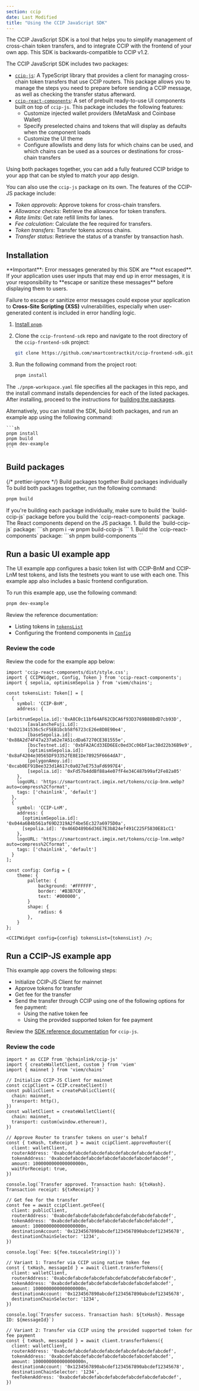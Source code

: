 ```yaml
---
section: ccip
date: Last Modified
title: "Using the CCIP JavaScript SDK"
---
```



The CCIP JavaScript SDK is a tool that helps you to simplify management of cross-chain token transfers, and to integrate CCIP with the frontend of your own app. This SDK is backwards-compatible to CCIP v1.2.

The CCIP JavaScript SDK includes two packages:

- [`ccip-js`](/packages/ccip-js/README.md): A TypeScript library that provides a client for managing cross-chain token transfers that use CCIP routers. This package allows you to manage the steps you need to prepare before sending a CCIP message, as well as checking the transfer status afterward.
- [`ccip-react-components`](/packages/ccip-react-components/README.md): A set of prebuilt ready-to-use UI components built on top of `ccip-js`. This package includes the following features:
  - Customize injected wallet providers (MetaMask and Coinbase Wallet)
  - Specify preselected chains and tokens that will display as defaults when the component loads
  - Customize the UI theme
  - Configure allowlists and deny lists for which chains can be used, and which chains can be used as a sources or destinations for cross-chain transfers

Using both packages together, you can add a fully featured CCIP bridge to your app that can be styled to match your app design.

You can also use the `ccip-js` package on its own. The features of the CCIP-JS package include:

- _Token approvals_: Approve tokens for cross-chain transfers.
- _Allowance checks_: Retrieve the allowance for token transfers.
- _Rate limits_: Get rate refill limits for lanes.
- _Fee calculation_: Calculate the fee required for transfers.
- _Token transfers_: Transfer tokens across chains.
- _Transfer status_: Retrieve the status of a transfer by transaction hash.

## Installation

<Aside type="caution" title="Security Warning: Handle Error Messages with Care">
  **Important**: Error messages generated by this SDK are **not escaped**. If your application uses user inputs that may end up in error messages, it is your responsibility to **escape or sanitize these messages** before displaying them to users.

Failure to escape or sanitize error messages could expose your application to **Cross-Site Scripting (XSS)** vulnerabilities, especially when user-generated content is included in error handling logic.

</Aside>

1. [Install `pnpm`](https://pnpm.io/installation).

1. Clone the `ccip-frontend-sdk` repo and navigate to the root directory of the `ccip-frontend-sdk` project:

   ```sh
   git clone https://github.com/smartcontractkit/ccip-frontend-sdk.git && cd ccip-frontend-sdk
   ```

1. Run the following command from the project root:

   ```sh
   pnpm install
   ```

The `./pnpm-workspace.yaml` file specifies all the packages in this repo, and the install command installs dependencies for each of the listed packages. After installing, proceed to the instructions for [building the packages](#build-packages).

Alternatively, you can install the SDK, build both packages, and run an example app using the following command:

    ```sh
    pnpm install
    pnpm build
    pnpm dev-example
    ```

## Build packages

{/* prettier-ignore */}
<TabsContent sharedStore="buildOption" client:visible>
<Fragment slot="tab.1">Build packages together</Fragment>
<Fragment slot="tab.2">Build packages individually</Fragment>
<Fragment slot="panel.1">
To build both packages together, run the following command:
```sh
pnpm build
```
</Fragment>
<Fragment slot="panel.2">
If you're building each package individually, make sure to build the `build-ccip-js` package before you build the `ccip-react-components` package. The React components depend on the JS package.
1.  Build the `build-ccip-js` package:
    ```sh
    pnpm i -w
    pnpm build-ccip-js
    ```
1.  Build the `ccip-react-components` package:
    ```sh
    pnpm build-components
    ```
</Fragment>
</TabsContent>

## Run a basic UI example app

The UI example app configures a basic token list with CCIP-BnM and CCIP-LnM test tokens, and lists the testnets you want to use with each one. This example app also includes a basic frontend configuration.

To run this example app, use the following command:

```sh
pnpm dev-example
```

Review the reference documentation:

- Listing tokens in [`tokensList`](https://github.com/smartcontractkit/ccip-frontend-sdk/tree/main/packages/ccip-react-components#tokens)
- Configuring the frontend components in [`Config`](https://github.com/smartcontractkit/ccip-frontend-sdk/tree/main/packages/ccip-react-components#config)

### Review the code

Review the code for the example app below:

```solidity
import 'ccip-react-components/dist/style.css';
import { CCIPWidget, Config, Token } from 'ccip-react-components';
import { sepolia, optimismSepolia } from 'viem/chains';

const tokensList: Token[] = [
  {
    symbol: 'CCIP-BnM',
    address: {
        [arbitrumSepolia.id]:'0xA8C0c11bf64AF62CDCA6f93D3769B88BdD7cb93D',
        [avalancheFuji.id]: '0xD21341536c5cF5EB1bcb58f6723cE26e8D8E90e4',
        [baseSepolia.id]: '0x88A2d74F47a237a62e7A51cdDa67270CE381555e',
        [bscTestnet.id]: '0xbFA2ACd33ED6EEc0ed3Cc06bF1ac38d22b36B9e9',
        [optimismSepolia.id]: '0x8aF4204e30565DF93352fE8E1De78925F6664dA7',
        [polygonAmoy.id]: '0xcab0EF91Bee323d1A617c0a027eE753aFd6997E4',
        [sepolia.id]: '0xFd57b4ddBf88a4e07fF4e34C487b99af2Fe82a05'
    },
    logoURL: 'https://smartcontract.imgix.net/tokens/ccip-bnm.webp?auto=compress%2Cformat',
    tags: ['chainlink', 'default']
  },
  {
    symbol: 'CCIP-LnM',
    address: {
      [optimismSepolia.id]: '0x044a6B4b561af69D2319A2f4be5Ec327a6975D0a',
      [sepolia.id]: '0x466D489b6d36E7E3b824ef491C225F5830E81cC1'
    },
    logoURL: 'https://smartcontract.imgix.net/tokens/ccip-lnm.webp?auto=compress%2Cformat',
    tags: ['chainlink', 'default']
  }
];

const config: Config = {
    theme: {
        pallette: {
            background: '#FFFFFF',
            border: '#B3B7C0',
            text: '#000000',
        }
        shape: {
            radius: 6
        },
    }
};

<CCIPWidget config={config} tokensList={tokensList} />;
```

## Run a CCIP-JS example app

This example app covers the following steps:

- Initialize CCIP-JS Client for mainnet
- Approve tokens for transfer
- Get fee for the transfer
- Send the transfer through CCIP using one of the following options for fee payment:
  - Using the native token fee
  - Using the provided supported token for fee payment

Review the [SDK reference documentation](https://github.com/smartcontractkit/ccip-frontend-sdk/tree/main/packages/ccip-js#api-reference) for `ccip-js`.

### Review the code

```solidity
import * as CCIP from '@chainlink/ccip-js'
import { createWalletClient, custom } from 'viem'
import { mainnet } from 'viem/chains'

// Initialize CCIP-JS Client for mainnet
const ccipClient = CCIP.createClient()
const publicClient = createPublicClient({
  chain: mainnet,
  transport: http(),
})
const walletClient = createWalletClient({
  chain: mainnet,
  transport: custom(window.ethereum!),
})

// Approve Router to transfer tokens on user's behalf
const { txHash, txReceipt } = await ccipClient.approveRouter({
  client: walletClient,
  routerAddress: '0xabcdefabcdefabcdefabcdefabcdefabcdefabcdef',
  tokenAddress: '0xabcdefabcdefabcdefabcdefabcdefabcdefabcdef',
  amount: 1000000000000000000n,
  waitForReceipt: true,
})

console.log(`Transfer approved. Transaction hash: ${txHash}. Transaction receipt: ${txReceipt}`)

// Get fee for the transfer
const fee = await ccipClient.getFee({
  client: publicClient,
  routerAddress: '0xabcdefabcdefabcdefabcdefabcdefabcdefabcdef',
  tokenAddress: '0xabcdefabcdefabcdefabcdefabcdefabcdefabcdef',
  amount: 1000000000000000000n,
  destinationAccount: '0x1234567890abcdef1234567890abcdef12345678',
  destinationChainSelector: '1234',
})

console.log(`Fee: ${fee.toLocaleString()}`)

// Variant 1: Transfer via CCIP using native token fee
const { txHash, messageId } = await client.transferTokens({
  client: walletClient,
  routerAddress: '0xabcdefabcdefabcdefabcdefabcdefabcdefabcdef',
  tokenAddress: '0xabcdefabcdefabcdefabcdefabcdefabcdefabcdef',
  amount: 1000000000000000000n,
  destinationAccount: '0x1234567890abcdef1234567890abcdef12345678',
  destinationChainSelector: '1234',
})

console.log(`Transfer success. Transaction hash: ${txHash}. Message ID: ${messageId}`)

// Variant 2: Transfer via CCIP using the provided supported token for fee payment
const { txHash, messageId } = await client.transferTokens({
  client: walletClient,
  routerAddress: '0xabcdefabcdefabcdefabcdefabcdefabcdefabcdef',
  tokenAddress: '0xabcdefabcdefabcdefabcdefabcdefabcdefabcdef',
  amount: 1000000000000000000n,
  destinationAccount: '0x1234567890abcdef1234567890abcdef12345678',
  destinationChainSelector: '1234',
  feeTokenAddress: '0xabcdefabcdefabcdefabcdefabcdefabcdefabcdef',
})
```
